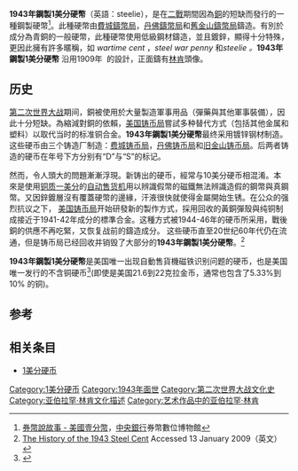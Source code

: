 {{roughtranslation|time=2015-06-01T01:42:38+00:00}}
{{Infobox Coin |
 国家= 美国 |
 面额 = 钢制1美分|
 价值 = 0.01 |
 单位= [[美元|美元]] |
 重量 = 2.7 |
 直径 = 19.05 |
 厚度 = 1.55 |
 边缘 = 光滑 |
 材料 = 100% 钢芯镀薄锌|
 铸造年份 = 1943年 |
正面 = 1943s steel cent obv.jpg|
 正面图案 = [[亚伯拉罕·林肯|亚伯拉罕·林肯]] |
 正面设计师 = {{tsl|en|Victor David Brenner|Victor D. Brenner}} |
正面设计日期= 1909年 |
 背面 = 1943s steel cent rev.jpg |
背面图案= 麦穗、“ONE CENT”和“UNITED STATES OF AMERICA”字样 |
背面设计师= {{tsl|en|Victor David Brenner|Victor D. Brenner}} |
背面设计日期= 1909年 |
}}
'''1943年鋼製1美分硬幣'''（英語：steelie），是在[[二战|二戰]]期間因為[[铜|銅]]的短缺而發行的一種鋼製硬幣<ref>[http://museum.cbc.gov.tw/web/story_3-1-4.aspx?menu=4 券幣說故事 - 美國壹分幣]，[[中央銀行_(中華民國)|中央銀行]]券幣數位博物館</ref>。此種硬幣由[[费城铸币局|費城鑄幣局]]，[[丹佛铸币局|丹佛鑄幣局]]和[[旧金山铸币局|舊金山鑄幣局]]鑄造。有別於成分為青銅的一般硬幣，此種硬幣使用低級鋼材鑄造，並且鍍鋅，顯得十分特殊，更因此擁有許多暱稱，如 ''wartime cent'' ，''steel war penny'' 和''steelie 。'''''1943年鋼製1美分硬幣''' 沿用1909年 {{tsl|en|Victor David Brenner|Victor D. Brenner}} 的設計，正面鑄有[[亚伯拉罕·林肯|林肯]]頭像。

== 历史 ==

[[第二次世界大战|第二次世界大战]]期间，銅被使用於大量製造軍事用品（彈藥與其他軍事裝備），因此十分短缺。為縮減對銅的依賴，[[美国铸币局|美国铸币局]]嘗試多种替代方式（包括其他金属和塑料）以取代当时的标准铜合金。'''1943年鋼製1美分硬幣'''最终采用镀锌钢材制造。这些硬币由三个铸造厂制造：[[费城铸币局|费城铸币局]]，[[丹佛铸币局|丹佛铸币局]]和[[旧金山铸币局|旧金山铸币局]]。后两者铸造的硬币在年号下方分别有“D”与“S”的标记。

然而，令人頭大的問題漸漸浮現。新铸出的硬币，經常与10美分硬币相混淆。本來是使用[[1美分硬币|铜质一美分]]的[[自动售货机|自动售货机]]用以辨識假幣的磁鐵無法辨識造假的鋼幣與真鋼幣。又因鋅鍍層沒有覆蓋硬幣的邊緣，汗液很快就使得金屬開始生锈。在公众的强烈抗议之下， [[美国铸币局|美国铸币局]]开始研發新的製作方式，採用回收的黃銅彈殼與纯铜制成接近于1941-42年成分的標準合金。这種方式被1944-46年的硬币所采用，戰後銅的供應不再吃緊，又恢复战前的鑄造成分。 这些硬币直至20世纪60年代仍在流通，但是铸币局已经回收并销毁了大部分的'''1943年鋼製1美分硬幣'''。<ref>[http://www.streetdirectory.com/travel_guide/33970/hobbies/the_history_of_the_1943_steel_cent.html The History of the 1943 Steel Cent] {{Wayback|url=http://www.streetdirectory.com/travel_guide/33970/hobbies/the_history_of_the_1943_steel_cent.html |date=20201108125453 }} Accessed 13 January 2009（英文）</ref> 

'''1943年鋼製1美分硬幣'''是美国唯一出现自動售貨機磁铁识别问题的硬币，也是美国唯一发行的不含铜硬币<ref>{{Cite web |url=http://coins.about.com/od/uscoins/f/coin_nocopper.htm |title=http://coins.about.com/od/uscoins/f/coin_nocopper.htm |accessdate=2010-01-29 |archive-date=2011-07-17 |archive-url=https://web.archive.org/web/20110717104019/http://coins.about.com/od/uscoins/f/coin_nocopper.htm |dead-url=no }}</ref>(即使是美国21.6到22克拉金币，通常也包含了5.33%到10% 的铜)。

== 参考 ==
<references />

== 相关条目 ==

*[[1美分硬币|1美分硬币]]

{{msg:US_currency_and_coinage}}
{{美国硬币}}
[[Category:1美分硬币|Category:1美分硬币]]
[[Category:1943年面世|Category:1943年面世]]
[[Category:第二次世界大战文化史|Category:第二次世界大战文化史]]
[[Category:亚伯拉罕·林肯文化描述|Category:亚伯拉罕·林肯文化描述]]
[[Category:艺术作品中的亚伯拉罕·林肯|Category:艺术作品中的亚伯拉罕·林肯]]